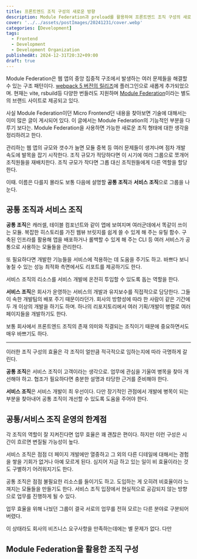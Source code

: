 ```yaml
---
title: 프론트엔드 조직 구성의 새로운 방향
description: Module Federation과 preload를 활용하여 프론트엔드 조직 구성의 새로운 선택지에 대해 다룹니다.
cover: '../../assets/postImages/20241231/cover.webp'
categories: [Development]
tags:
  - Frontend
  - Development
  - Development Organization
publishedAt: 2024-12-31T20:32+09:00
draft: true
---
```


Module Federation은 웹 앱의 중앙 집중적 구조에서 발생하는 여러 문제들을 해결할 수 있는 구조 패턴이다. [webpack 5 버전의 릴리즈](https://webpack.js.org/blog/2020-10-10-webpack-5-release/?utm_source=chatgpt.com#module-federation)에 플러그인으로 새롭게 추가되었으며. 현재는 vite, rsbuild등 다양한 번들러도 지원하며 [Module Federation](https://module-federation.io/)이라는 별도의 브랜드 사이트로 제공되고 있다.

사실 Module Federation이던 Micro Frontend던 내용을 찾아보면 기술에 대해서는 이미 많은 글이 게시되어 있다. 이 글에서는 Module Federation의 기능적인 부분을 다루기 보다는. Module Federation을 사용하면 가능한 새로운 조직 형태에 대한 생각을 정리하려고 한다.

관리하는 웹 앱의 규모와 갯수가 늘면 모듈 중복 등 여러 문제들이 생겨나며 점차 개발 속도에 발목을 잡기 시작한다. 조직 규모가 적당하다면 이 시기에 여러 그룹으로 쪼개어 조직원들을 재배치한다. 조직 규모가 작다면 그롭 대신 조직원들에게 다른 역할을 할당한다.

이때. 이름은 다를지 몰라도 보통 다음에 설명할 **공통 조직**과 **서비스 조직**으로 그룹을 나눈다.

## 공통 조직과 서비스 조직

**공통 조직**은 캐러셀, 테이블 컴포넌트와 같이 앱에 보여지며 여러군데에서 똑같이 쓰이는 모듈. 복잡한 히스토리를 가진 웹뷰 브릿지를 쉽게 쓸 수 있게 해 주는 유틸 함수. 구축된 인프라를 활용해 앱을 배포하거나 롤백할 수 있게 해 주는 CLI 등 여러 서비스가 공통으로 사용하는 모듈들을 관리한다.

또 필요하다면 개발한 기능들을 서비스에 적용하는 데 도움을 주기도 하고. 바쁘다 보니 놓칠 수 있는 성능 최적화 측면에서도 리포트를 제공하기도 한다.

서비스 조직의 리소스를 서비스 개발에 온전히 투입할 수 있도록 돕는 역할을 한다.

**서비스 조직**은 회사가 운영하는 서비스의 개발과 유지보수를 직접적으로 담당한다. 그들이 속한 개발팀의 배포 주기 때문이라던가. 회사의 방향성에 따라 한 사람이 같은 기간에 두 개 이상의 개발을 하기도 하며. 하나의 리포지토리에서 여러 기획/개발이 병렬로 여러 페이지들을 개발하기도 한다.

보통 회사에서 프론트엔드 조직의 존재 의미와 직결되는 조직이기 때문에 중요하면서도 매우 바쁘기도 하다.

---

이러한 조직 구성의 효율은 각 조직이 얼만큼 적극적으로 임하는지에 따라 극명하게 갈린다.

**공통 조직**은 서비스 조직이 고객이라는 생각으로. 업무에 관심을 기울여 병목을 찾아 개선해야 하고. 협조가 필요하다면 충분한 설명과 타당한 근거를 준비해야 한다.

**서비스 조직**은 서비스 개발이 최 우선이다. 다만 장기적인 관점에서 개발에 병목이 되는 부분을 찾아내어 공통 조직이 개선할 수 있도록 도움을 주어야 한다.

## 공통/서비스 조직 운영의 한계점

각 조직의 역할이 잘 지켜진다면 업무 효율은 꽤 괜찮은 편이다. 하지만 이런 구성은 시간이 흐르면 변질될 가능성이 높다.

서비스 조직은 점점 더 페이지 개발에만 열중하고 그 외의 다른 디테일에 대해서는 경험을 쌓을 기회가 없거나 아예 모르게 된다. 심지어 지금 하고 있는 일이 비 효율이라는 것도 구별하기 어려워지기도 한다.

공통 조직은 점점 불필요한 리소스를 들이기도 하고. 도입하는 게 오히려 비효율이라 느껴지는 모듈들을 만들기도 한다. 서비스 조직 입장에서 현실적으로 공감되지 않는 방향으로 업무를 진행하게 될 수 있다.

업무 효율을 위해 나눴던 그룹이 결국 서로의 업무를 전혀 모르는 다른 분야로 구분되어 버렸다.

이 상태라도 회사의 비즈니스 요구사항을 만족하는데에는 별 문제가 없다. 다만

## Module Federation을 활용한 조직 구성
